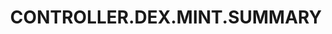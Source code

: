 ---
title: 'CONTROLLER.DEX.MINT.SUMMARY'
openapi: '/cn/api-reference/openapi-cn.json POST /dex/{chain}/mint'
---